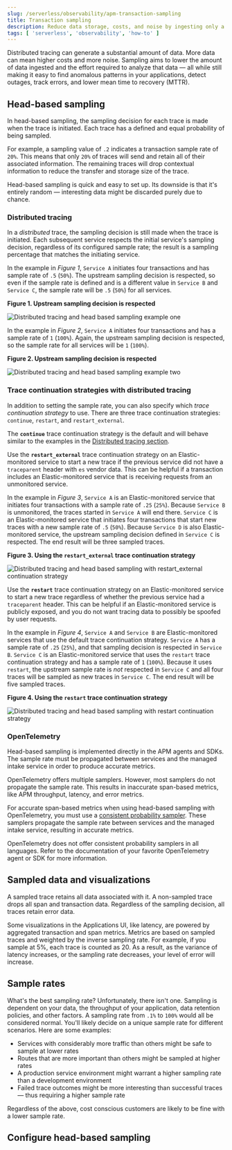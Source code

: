 ```yaml
---
slug: /serverless/observability/apm-transaction-sampling
title: Transaction sampling
description: Reduce data storage, costs, and noise by ingesting only a percentage of all traces that you can extrapolate from in your analysis.
tags: [ 'serverless', 'observability', 'how-to' ]
---
```


<p><DocBadge template="technical preview" /></p>


<DocLink slug="/serverless/observability/apm-distributed-tracing">Distributed tracing</DocLink> can
generate a substantial amount of data. More data can mean higher costs and more noise.
Sampling aims to lower the amount of data ingested and the effort required to analyze that data &mdash;
all while still making it easy to find anomalous patterns in your applications, detect outages, track errors,
and lower mean time to recovery (MTTR).

## Head-based sampling

In head-based sampling, the sampling decision for each trace is made when the trace is initiated.
Each trace has a defined and equal probability of being sampled.

For example, a sampling value of `.2` indicates a transaction sample rate of `20%`.
This means that only `20%` of traces will send and retain all of their associated information.
The remaining traces will drop contextual information to reduce the transfer and storage size of the trace.

Head-based sampling is quick and easy to set up.
Its downside is that it's entirely random &mdash; interesting
data might be discarded purely due to chance.

### Distributed tracing

In a _distributed_ trace, the sampling decision is still made when the trace is initiated.
Each subsequent service respects the initial service's sampling decision, regardless of its configured sample rate;
the result is a sampling percentage that matches the initiating service.

In the example in _Figure 1_, `Service A` initiates four transactions and has sample rate of `.5` (`50%`).
The upstream sampling decision is respected, so even if the sample rate is defined and is a different
value in `Service B` and `Service C`, the sample rate will be `.5` (`50%`) for all services.

**Figure 1. Upstream sampling decision is respected**

![Distributed tracing and head based sampling example one](../images/apm-dt-sampling-example-1.png)

In the example in _Figure 2_, `Service A` initiates four transactions and has a sample rate of `1` (`100%`).
Again, the upstream sampling decision is respected, so the sample rate for all services will
be `1` (`100%`).

**Figure 2. Upstream sampling decision is respected**

![Distributed tracing and head based sampling example two](../images/apm-dt-sampling-example-2.png)

### Trace continuation strategies with distributed tracing

In addition to setting the sample rate, you can also specify which _trace continuation strategy_ to use.
There are three trace continuation strategies: `continue`, `restart`, and `restart_external`.

The **`continue`** trace continuation strategy is the default and will behave similar to the examples in
the [Distributed tracing section](#distributed-tracing).

Use the **`restart_external`** trace continuation strategy on an Elastic-monitored service to start
a new trace if the previous service did not have a `traceparent` header with `es` vendor data.
This can be helpful if a transaction includes an Elastic-monitored service that is receiving requests
from an unmonitored service.

In the example in _Figure 3_, `Service A` is an Elastic-monitored service that initiates four transactions
with a sample rate of `.25` (`25%`). Because `Service B` is unmonitored, the traces started in
`Service A` will end there. `Service C` is an Elastic-monitored service that initiates four transactions
that start new traces with a new sample rate of `.5` (`50%`). Because `Service D` is also
Elastic-monitored service, the upstream sampling decision defined in `Service C` is respected.
The end result will be three sampled traces.

**Figure 3. Using the `restart_external` trace continuation strategy**

![Distributed tracing and head based sampling with restart_external continuation strategy](../images/apm-dt-sampling-continuation-strategy-restart_external.png)

Use the **`restart`** trace continuation strategy on an Elastic-monitored service to start
a new trace regardless of whether the previous service had a `traceparent` header.
This can be helpful if an Elastic-monitored service is publicly exposed, and you do not
want tracing data to possibly be spoofed by user requests.

In the example in _Figure 4_, `Service A` and `Service B` are Elastic-monitored services that use the
default trace continuation strategy. `Service A` has a sample rate of `.25` (`25%`), and that
sampling decision is respected in `Service B`. `Service C` is an Elastic-monitored service that
uses the `restart` trace continuation strategy and has a sample rate of `1` (`100%`).
Because it uses `restart`, the upstream sample rate is _not_ respected in `Service C` and all four
traces will be sampled as new traces in `Service C`. The end result will be five sampled traces.

**Figure 4. Using the `restart` trace continuation strategy**

![Distributed tracing and head based sampling with restart continuation strategy](../images/apm-dt-sampling-continuation-strategy-restart.png)

### OpenTelemetry

Head-based sampling is implemented directly in the APM agents and SDKs.
The sample rate must be propagated between services and the managed intake service in order to produce accurate metrics.

OpenTelemetry offers multiple samplers. However, most samplers do not propagate the sample rate.
This results in inaccurate span-based metrics, like APM throughput, latency, and error metrics.

For accurate span-based metrics when using head-based sampling with OpenTelemetry, you must use
a [consistent probability sampler](https://opentelemetry.io/docs/specs/otel/trace/tracestate-probability-sampling/).
These samplers propagate the sample rate between services and the managed intake service, resulting in accurate metrics.

<DocCallOut title="Note">
  OpenTelemetry does not offer consistent probability samplers in all languages. Refer to the documentation of your favorite OpenTelemetry agent or SDK for more information.
</DocCallOut>

## Sampled data and visualizations

A sampled trace retains all data associated with it.
A non-sampled trace drops all <DocLink slug="/serverless/observability/apm-data-types">span</DocLink> and <DocLink slug="/serverless/observability/apm-data-types">transaction</DocLink> data.
Regardless of the sampling decision, all traces retain <DocLink slug="/serverless/observability/apm-data-types">error</DocLink> data.

Some visualizations in the Applications UI, like latency, are powered by aggregated transaction and span <DocLink slug="/serverless/observability/apm-data-types">metrics</DocLink>.
Metrics are based on sampled traces and weighted by the inverse sampling rate.
For example, if you sample at 5%, each trace is counted as 20.
As a result, as the variance of latency increases, or the sampling rate decreases, your level of error will increase.

## Sample rates

What's the best sampling rate? Unfortunately, there isn't one.
Sampling is dependent on your data, the throughput of your application, data retention policies, and other factors.
A sampling rate from `.1%` to `100%` would all be considered normal.
You'll likely decide on a unique sample rate for different scenarios.
Here are some examples:

* Services with considerably more traffic than others might be safe to sample at lower rates
* Routes that are more important than others might be sampled at higher rates
* A production service environment might warrant a higher sampling rate than a development environment
* Failed trace outcomes might be more interesting than successful traces &mdash; thus requiring a higher sample rate

Regardless of the above, cost conscious customers are likely to be fine with a lower sample rate.

## Configure head-based sampling

<ConfigureHeadBasedSampling />
